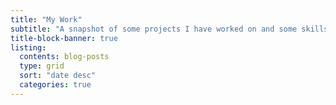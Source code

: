 ```yaml
---
title: "My Work"
subtitle: "A snapshot of some projects I have worked on and some skills I am building"
title-block-banner: true
listing:
  contents: blog-posts
  type: grid
  sort: "date desc"
  categories: true
---
```

